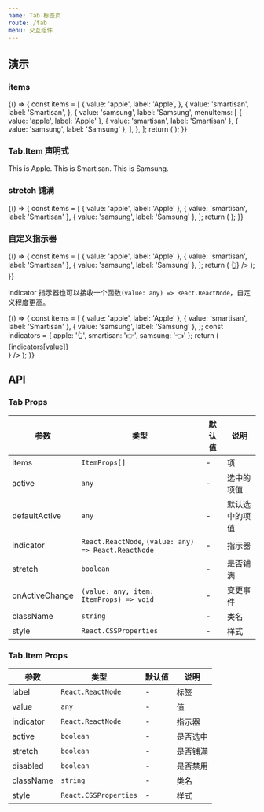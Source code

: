 ```yaml
---
name: Tab 标签页
route: /tab
menu: 交互组件
---
```



## 演示

### items

<Playground>
  {() => {
    const items = [
      {
        value: 'apple',
        label: 'Apple',
      },
      {
        value: 'smartisan',
        label: 'Smartisan',
      },
      {
        value: 'samsung',
        label: 'Samsung',
        menuItems: [
          { value: 'apple', label: 'Apple' },
          { value: 'smartisan', label: 'Smartisan' },
          { value: 'samsung', label: 'Samsung' },
        ],
      },
    ];
    return (
      <Tab items={items} defaultActive="apple" />
    );
  }}
</Playground>

### Tab.Item 声明式

<Playground>
  <Tab defaultActive="apple">
    <Tab.Item value="apple" label="Apple">
      This is Apple.
    </Tab.Item>
    <Tab.Item value="smartisan" label="Smartisan">
      This is Smartisan.
    </Tab.Item>
    <Tab.Item value="samsung" label="Samsung">
      This is Samsung.
    </Tab.Item>
  </Tab>
</Playground>

### stretch 铺满

<Playground>
  {() => {
    const items = [
      { value: 'apple', label: 'Apple' },
      { value: 'smartisan', label: 'Smartisan' },
      { value: 'samsung', label: 'Samsung' },
    ];
    return (
      <Tab
        items={items}
        defaultActive="apple"
        stretch
      />
    );
  }}
</Playground>

### 自定义指示器

<Playground>
  {() => {
    const items = [
      { value: 'apple', label: 'Apple' },
      { value: 'smartisan', label: 'Smartisan' },
      { value: 'samsung', label: 'Samsung' },
    ];
    return (
      <Tab
        items={items}
        defaultActive="apple"
        indicator={<div style={{ marginBottom: '-10px' }}>👆</div>}
      />
    );
  }}
</Playground>

indicator 指示器也可以接收一个函数`(value: any) => React.ReactNode`，自定义程度更高。

<Playground>
  {() => {
    const items = [
      { value: 'apple', label: 'Apple' },
      { value: 'smartisan', label: 'Smartisan' },
      { value: 'samsung', label: 'Samsung' },
    ];
    const indicators = {
      apple: '👆',
      smartisan: '👉',
      samsung: '👈'
    };
    return (
      <Tab
        items={items}
        defaultActive="apple"
        indicator={
          value => <div style={{ marginBottom: '-10px' }}>{indicators[value]}</div>
        }
      />
    );
  }}
</Playground>

## API

### Tab Props

| 参数 | 类型 | 默认值 | 说明 |
|-----|------|-------|-----|
| items | `ItemProps[]` | - | 项 |
| active | `any` | - | 选中的项值 |
| defaultActive | `any` | - | 默认选中的项值 |
| indicator | `React.ReactNode`, `(value: any) => React.ReactNode` | - | 指示器 |
| stretch | `boolean` | - | 是否铺满 |
| onActiveChange | `(value: any, item: ItemProps) => void` | - | 变更事件 |
| className | `string` | - | 类名 |
| style | `React.CSSProperties` | - | 样式 |

### Tab.Item Props

| 参数 | 类型 | 默认值 | 说明 |
|-----|------|-------|-----|
| label | `React.ReactNode` | - | 标签 |
| value | `any` | - | 值 |
| indicator | `React.ReactNode` | - | 指示器 |
| active | `boolean` | - | 是否选中 |
| stretch | `boolean` | - | 是否铺满 |
| disabled | `boolean` | - | 是否禁用 |
| className | `string` | - | 类名 |
| style | `React.CSSProperties` | - | 样式 |

